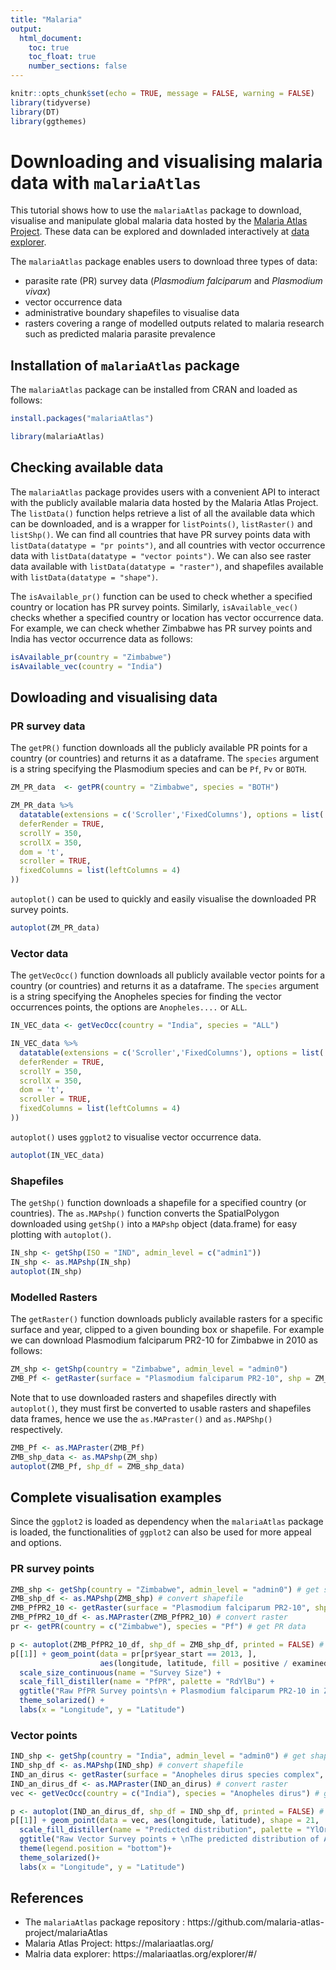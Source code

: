 ```yaml
---
title: "Malaria"
output:
  html_document:
    toc: true
    toc_float: true
    number_sections: false
---
```


```r
knitr::opts_chunk$set(echo = TRUE, message = FALSE, warning = FALSE)
library(tidyverse)
library(DT)
library(ggthemes)
```


# Downloading and visualising malaria data with `malariaAtlas`

This tutorial shows how to use the `malariaAtlas` package to download, visualise and manipulate global malaria data hosted by the [Malaria Atlas Project](https://malariaatlas.org/). These data can be explored and downladed interactively at [data explorer](https://malariaatlas.org/explorer/#/).

The `malariaAtlas` package enables users to download three types of data:

- parasite rate (PR) survey data (*Plasmodium falciparum* and *Plasmodium vivax*)
- vector occurrence data
- administrative boundary shapefiles to visualise data
- rasters covering a range of modelled outputs related to malaria research such as predicted malaria parasite prevalence

 
## Installation of `malariaAtlas` package

The `malariaAtlas` package can be installed from CRAN and loaded as follows:

```r
install.packages("malariaAtlas")
```

```r
library(malariaAtlas)
```


## Checking available data

The `malariaAtlas` package provides users with a convenient API to interact with the publicly available malaria data hosted by the Malaria Atlas Project.
The `listData()` function helps retrieve a list of all the available data which can be downloaded, and is a wrapper for `listPoints()`, `listRaster()` and `listShp()`.
We can find all countries that have PR survey points data with `listData(datatype = "pr points")`,
and all countries with vector occurrence data with `listData(datatype = "vector points")`.
We can also see raster data available with `listData(datatype = "raster")`,
and shapefiles available with `listData(datatype = "shape")`.


The `isAvailable_pr()` function can be used to check whether a specified country or location has PR survey points.
Similarly, `isAvailable_vec()` checks whether a specified country or location has vector occurrence data.
For example, we can check whether Zimbabwe has PR survey points and India has vector occurrence data as follows:

```r
isAvailable_pr(country = "Zimbabwe")
isAvailable_vec(country = "India")
```


## Dowloading and visualising data


### PR survey data

The `getPR()` function downloads all the publicly available PR points for a country (or countries) and returns it as a dataframe. The `species` argument is a string specifying the Plasmodium species and can be `Pf`, `Pv` or `BOTH`.
 
```r
ZM_PR_data  <- getPR(country = "Zimbabwe", species = "BOTH") 
```

```r
ZM_PR_data %>% 
  datatable(extensions = c('Scroller','FixedColumns'), options = list(
  deferRender = TRUE,
  scrollY = 350,
  scrollX = 350,
  dom = 't',
  scroller = TRUE,
  fixedColumns = list(leftColumns = 4)
))
```

`autoplot()` can be used to quickly and easily visualise the downloaded PR survey points.
 
```r
autoplot(ZM_PR_data)
```


### Vector data

 
The `getVecOcc()` function downloads all publicly available vector points for a country (or countries) and returns it as a dataframe. The `species` argument is a string specifying the Anopheles species for finding the vector occurrences points, the options are `Anopheles....` or `ALL`.
 
```r
IN_VEC_data <- getVecOcc(country = "India", species = "ALL")
```

```r
IN_VEC_data %>% 
  datatable(extensions = c('Scroller','FixedColumns'), options = list(
  deferRender = TRUE,
  scrollY = 350,
  scrollX = 350,
  dom = 't',
  scroller = TRUE,
  fixedColumns = list(leftColumns = 4)
))
```

`autoplot()` uses `ggplot2` to visualise vector occurrence data.

```r
autoplot(IN_VEC_data)
```


### Shapefiles

The `getShp()` function downloads a shapefile for a specified country (or countries).
The `as.MAPshp()` function converts the SpatialPolygon downloaded using `getShp()` into a `MAPshp` object (data.frame) for easy plotting with `autoplot()`.

```r
IN_shp <- getShp(ISO = "IND", admin_level = c("admin1"))
IN_shp <- as.MAPshp(IN_shp)
autoplot(IN_shp)
```

### Modelled Rasters

The `getRaster()` function downloads publicly available rasters for a specific surface and year, clipped to a given bounding box or shapefile. For example we can download Plasmodium falciparum PR2-10 for Zimbabwe in 2010 as follows:
 
```r
ZM_shp <- getShp(country = "Zimbabwe", admin_level = "admin0")
ZMB_Pf <- getRaster(surface = "Plasmodium falciparum PR2-10", shp = ZM_shp, year = 2010)
```
 
Note that to use downloaded rasters and shapefiles directly with `autoplot()`, they must first be converted to usable rasters and shapefiles data frames, hence we use the `as.MAPraster()` and `as.MAPShp()` respectively.


```r
ZMB_Pf <- as.MAPraster(ZMB_Pf)
ZMB_shp_data <- as.MAPshp(ZM_shp)
autoplot(ZMB_Pf, shp_df = ZMB_shp_data)  
```

## Complete visualisation examples


Since the `ggplot2` is loaded as dependency when the `malariaAtlas` package is loaded, the functionalities of `ggplot2` can also be used for more appeal and options.


### PR survey points

```r
ZMB_shp <- getShp(country = "Zimbabwe", admin_level = "admin0") # get shapefile
ZMB_shp_df <- as.MAPshp(ZMB_shp) # convert shapefile
ZMB_PfPR2_10 <- getRaster(surface = "Plasmodium falciparum PR2-10", shp = ZMB_shp, year = 2013) # get raster
ZMB_PfPR2_10_df <- as.MAPraster(ZMB_PfPR2_10) # convert raster
pr <- getPR(country = c("Zimbabwe"), species = "Pf") # get PR data

p <- autoplot(ZMB_PfPR2_10_df, shp_df = ZMB_shp_df, printed = FALSE) # plot raster and shapefile
p[[1]] + geom_point(data = pr[pr$year_start == 2013, ], 
                    aes(longitude, latitude, fill = positive / examined, size = examined), shape = 21) +
  scale_size_continuous(name = "Survey Size") +
  scale_fill_distiller(name = "PfPR", palette = "RdYlBu") + 
  ggtitle("Raw PfPR Survey points\n + Plasmodium falciparum PR2-10 in Zimbabwe in 2013") +
  theme_solarized() +
  labs(x = "Longitude", y = "Latitude")
```

### Vector points

```r
IND_shp <- getShp(country = "India", admin_level = "admin0") # get shapefile
IND_shp_df <- as.MAPshp(IND_shp) # convert shapefile 
IND_an_dirus <- getRaster(surface = "Anopheles dirus species complex", shp = IND_shp) # get raster
IND_an_dirus_df <- as.MAPraster(IND_an_dirus) # convert raster
vec <- getVecOcc(country = c("India"), species = "Anopheles dirus") # get vector point data

p <- autoplot(IND_an_dirus_df, shp_df = IND_shp_df, printed = FALSE) # plot raster and shapefile
p[[1]] + geom_point(data = vec, aes(longitude, latitude), shape = 21,  show.legend = TRUE)+
  scale_fill_distiller(name = "Predicted distribution", palette = "YlOrRd")+
  ggtitle("Raw Vector Survey points + \nThe predicted distribution of Anohpeles dirus species complex")+
  theme(legend.position = "bottom")+
  theme_solarized()+
  labs(x = "Longitude", y = "Latitude")
```



## References

- The `malariaAtlas` package repository : https://github.com/malaria-atlas-project/malariaAtlas
- Malaria Atlas Project: https://malariaatlas.org/
- Malria data explorer: https://malariaatlas.org/explorer/#/
